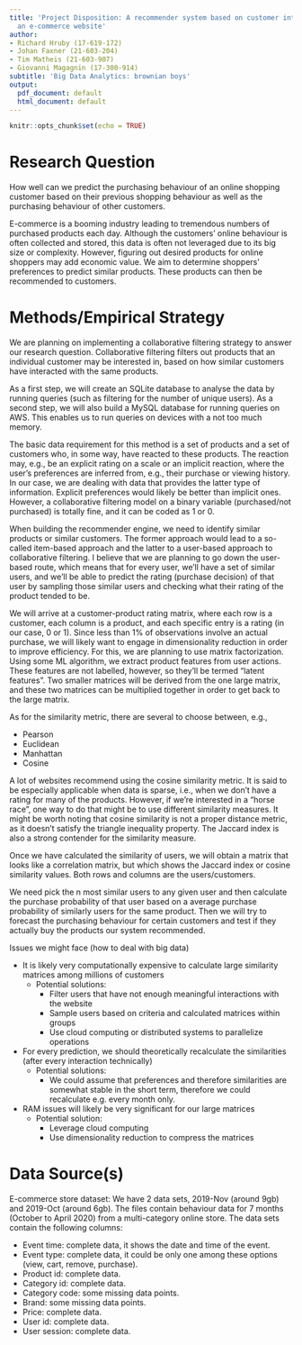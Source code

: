 ```yaml
---
title: 'Project Disposition: A recommender system based on customer interaction with
  an e-commerce website'
author:
- Richard Hruby (17-619-172)
- Johan Faxner (21-603-204)
- Tim Matheis (21-603-907)
- Giovanni Magagnin (17-300-914)
subtitle: 'Big Data Analytics: brownian boys'
output:
  pdf_document: default
  html_document: default
---
```


```r
knitr::opts_chunk$set(echo = TRUE)
```


# Research Question

<!-- Briefly state and motivate your main research question.  -->
How well can we predict the purchasing behaviour of an online shopping customer based on their previous shopping behaviour as well as the purchasing behaviour of other customers.

E-commerce is a booming industry leading to tremendous numbers of purchased products each day. Although the customers' online behaviour is often collected and stored, this data is often not leveraged due to its big size or complexity. However, figuring out desired products for online shoppers may add economic value. We aim to determine shoppers' preferences to predict similar products. These products can then be recommended to customers.

# Methods/Empirical Strategy

<!-- How do you plan to analyze the data? Which type of statistical method (regression analysis, machine learning algorithm, etc.) do you plan to apply? -->

We are planning on implementing a collaborative filtering strategy to answer our research question. Collaborative filtering filters out products that an individual customer may be interested in, based on how similar customers have interacted with the same products. 

As a first step, we will create an SQLite database to analyse the data by running queries (such as filtering for the number of unique users).  As a second step, we will also build a MySQL database for running queries on AWS. This enables us to run queries on devices with a not too much memory. 

The basic data requirement for this method is a set of products and a set of customers who, in some way, have reacted to these products. The reaction may, e.g., be an explicit rating on a scale or an implicit reaction, where the user's preferences are inferred from, e.g., their purchase or viewing history. In our case, we are dealing with data that provides the latter type of information. Explicit preferences would likely be better than implicit ones. However, a collaborative filtering model on a binary variable (purchased/not purchased) is totally fine, and it can be coded as 1 or 0. 

When building the recommender engine, we need to identify similar products or similar customers. The former approach would lead to a so-called item-based approach and the latter to a user-based approach to collaborative filtering. I believe that we are planning to go down the user-based route, which means that for every user, we'll have a set of similar users, and we'll be able to predict the rating (purchase decision) of that user by sampling those similar users and checking what their rating of the product tended to be. 

We will arrive at a customer-product rating matrix, where each row is a customer, each column is a product, and each specific entry is a rating (in our case, 0 or 1). Since less than 1% of observations involve an actual purchase, we will likely want to engage in dimensionality reduction in order to improve efficiency. For this, we are planning to use matrix factorization. Using some ML algorithm, we extract product features from user actions. These features are not labelled, however, so they'll be termed "latent features". Two smaller matrices will be derived from the one large matrix, and these two matrices can be multiplied together in order to get back to the large matrix. 

As for the similarity metric, there are several to choose between, e.g., 

* Pearson 
* Euclidean 
* Manhattan 
* Cosine 

A lot of websites recommend using the cosine similarity metric. It is said to be especially applicable when data is sparse, i.e., when we don't have a rating for many of the products. However, if we're interested in a "horse race", one way to do that might be to use different similarity measures. It might be worth noting that cosine similarity is not a proper distance metric, as it doesn't satisfy the triangle inequality property. The Jaccard index is also a strong contender for the similarity measure. 

Once we have calculated the similarity of users, we will obtain a matrix that looks like a correlation matrix, but which shows the Jaccard index or cosine similarity values. Both rows and columns are the users/customers. 

We need pick the n most similar users to any given user and then calculate the purchase probability of that user based on a average purchase probability of similarly users for the same product. Then we will try to forecast the purchasing behaviour for certain customers and test if they actually buy the products our system recommended. 

 

Issues we might face (how to deal with big data) 

* It is likely very computationally expensive to calculate large similarity matrices among millions of customers
    * Potential solutions:  
        * Filter users that have not enough meaningful interactions with the website  
        * Sample users based on criteria and calculated matrices within groups 
        * Use cloud computing or distributed systems to parallelize operations 

* For every prediction, we should theoretically recalculate the similarities (after every interaction technically)
    * Potential solutions: 
        * We could assume that preferences and therefore similarities are somewhat stable in the short term, therefore we could recalculate e.g. every month only. 
        
* RAM issues will likely be very significant for our large matrices 
    * Potential solution: 
        * Leverage cloud computing 
        * Use dimensionality reduction to compress the matrices 

# Data Source(s)

<!-- What is the main data source/data set you will be working with? How big will the main data set be (in GB)? -->
E-commerce store dataset: We have 2 data sets, 2019-Nov (around 9gb) and 2019-Oct (around 6gb). The files contain behaviour data for 7 months (October to April 2020) from a multi-category online store. The data sets contain the following columns: 

* Event time: complete data, it shows the date and time of the event. 
* Event type: complete data, it could be only one among these options (view, cart, remove, purchase). 
* Product id: complete data. 
* Category id: complete data. 
* Category code: some missing data points. 
* Brand: some missing data points. 
* Price: complete data. 
* User id: complete data. 
* User session: complete data. 

